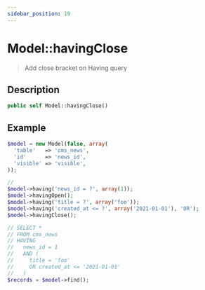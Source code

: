 ```yaml
---
sidebar_position: 19
---
```


# Model::havingClose

> Add close bracket on Having query

## Description

```php
public self Model::havingClose()
```

## Example

```php title="Controller"
$model = new Model(false, array(
  'table'   => 'cms_news',
  'id'      => 'news_id',
  'visible' => 'visible',
));

//
$model->having('news_id = ?', array(1));
$model->havingOpen();
$model->having('title = ?', array('foo'));
$model->having('created_at <= ?', array('2021-01-01'), 'OR');
$model->havingClose();

// SELECT *
// FROM cms_news
// HAVING
//   news_id = 1
//   AND (
//     title = 'foo'
//     OR created_at <= '2021-01-01'
//   )
$records = $model->find();
```
